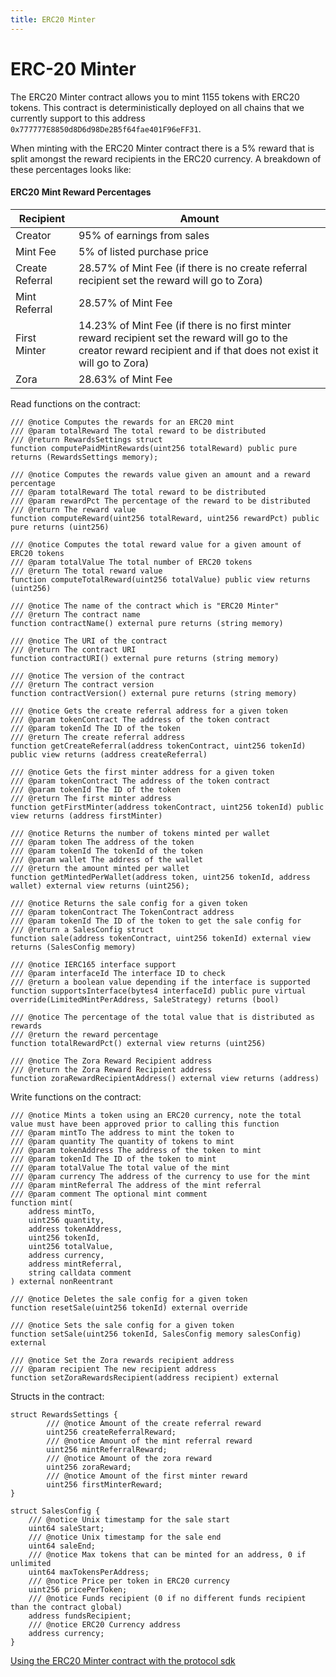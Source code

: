 ```yaml
---
title: ERC20 Minter
---
```


# ERC-20 Minter

The ERC20 Minter contract allows you to mint 1155 tokens with ERC20 tokens. This contract is deterministically deployed on all chains that we currently support to this address `0x777777E8850d8D6d98De2B5f64fae401F96eFF31`. 

When minting with the ERC20 Minter contract there is a 5% reward that is split amongst the reward recipients in the ERC20 currency. A breakdown of these percentages looks like:

#### ERC20 Mint Reward Percentages

| Recipient                            | Amount                                                                                                                                                                 |
| -------------------------------------| ---------------------------------------------------------------------------------------------------------------------------------------------------------------------- |
| Creator                              | 95% of earnings from sales                                                                                                                                             |
| Mint Fee                             | 5% of listed purchase price                                                                                                                                            |
| Create Referral                      | 28.57% of Mint Fee (if there is no create referral recipient set the reward will go to Zora)                                                                             |
| Mint Referral                        | 28.57% of Mint Fee                                                                                                                                                     |
| First Minter                         | 14.23% of Mint Fee (if there is no first minter reward recipient set the reward will go to the creator reward recipient and if that does not exist it will go to Zora) |
| Zora                                 | 28.63% of Mint Fee                                                                                                                                                     |


Read functions on the contract:
```
/// @notice Computes the rewards for an ERC20 mint
/// @param totalReward The total reward to be distributed
/// @return RewardsSettings struct
function computePaidMintRewards(uint256 totalReward) public pure returns (RewardsSettings memory);

/// @notice Computes the rewards value given an amount and a reward percentage
/// @param totalReward The total reward to be distributed
/// @param rewardPct The percentage of the reward to be distributed
/// @return The reward value
function computeReward(uint256 totalReward, uint256 rewardPct) public pure returns (uint256)

/// @notice Computes the total reward value for a given amount of ERC20 tokens
/// @param totalValue The total number of ERC20 tokens
/// @return The total reward value
function computeTotalReward(uint256 totalValue) public view returns (uint256)

/// @notice The name of the contract which is "ERC20 Minter"
/// @return The contract name
function contractName() external pure returns (string memory)

/// @notice The URI of the contract
/// @return The contract URI
function contractURI() external pure returns (string memory)

/// @notice The version of the contract
/// @return The contract version
function contractVersion() external pure returns (string memory)

/// @notice Gets the create referral address for a given token
/// @param tokenContract The address of the token contract
/// @param tokenId The ID of the token
/// @return The create referral address
function getCreateReferral(address tokenContract, uint256 tokenId) public view returns (address createReferral)

/// @notice Gets the first minter address for a given token
/// @param tokenContract The address of the token contract
/// @param tokenId The ID of the token
/// @return The first minter address
function getFirstMinter(address tokenContract, uint256 tokenId) public view returns (address firstMinter)

/// @notice Returns the number of tokens minted per wallet
/// @param token The address of the token
/// @param tokenId The tokenId of the token
/// @param wallet The address of the wallet
/// @return the amount minted per wallet
function getMintedPerWallet(address token, uint256 tokenId, address wallet) external view returns (uint256);

/// @notice Returns the sale config for a given token
/// @param tokenContract The TokenContract address
/// @param tokenId The ID of the token to get the sale config for
/// @return a SalesConfig struct
function sale(address tokenContract, uint256 tokenId) external view returns (SalesConfig memory)

/// @notice IERC165 interface support
/// @param interfaceId The interface ID to check
/// @return a boolean value depending if the interface is supported
function supportsInterface(bytes4 interfaceId) public pure virtual override(LimitedMintPerAddress, SaleStrategy) returns (bool)

/// @notice The percentage of the total value that is distributed as rewards
/// @return the reward percentage
function totalRewardPct() external view returns (uint256)

/// @notice The Zora Reward Recipient address
/// @return the Zora Reward Recipient address
function zoraRewardRecipientAddress() external view returns (address)
```

Write functions on the contract: 
```
/// @notice Mints a token using an ERC20 currency, note the total value must have been approved prior to calling this function
/// @param mintTo The address to mint the token to
/// @param quantity The quantity of tokens to mint
/// @param tokenAddress The address of the token to mint
/// @param tokenId The ID of the token to mint
/// @param totalValue The total value of the mint
/// @param currency The address of the currency to use for the mint
/// @param mintReferral The address of the mint referral
/// @param comment The optional mint comment
function mint(
    address mintTo,
    uint256 quantity,
    address tokenAddress,
    uint256 tokenId,
    uint256 totalValue,
    address currency,
    address mintReferral,
    string calldata comment
) external nonReentrant

/// @notice Deletes the sale config for a given token
function resetSale(uint256 tokenId) external override

/// @notice Sets the sale config for a given token
function setSale(uint256 tokenId, SalesConfig memory salesConfig) external

/// @notice Set the Zora rewards recipient address
/// @param recipient The new recipient address
function setZoraRewardsRecipient(address recipient) external
```


Structs in the contract:
```
struct RewardsSettings {
        /// @notice Amount of the create referral reward
        uint256 createReferralReward;
        /// @notice Amount of the mint referral reward
        uint256 mintReferralReward;
        /// @notice Amount of the zora reward
        uint256 zoraReward;
        /// @notice Amount of the first minter reward
        uint256 firstMinterReward;
}

struct SalesConfig {
    /// @notice Unix timestamp for the sale start
    uint64 saleStart;
    /// @notice Unix timestamp for the sale end
    uint64 saleEnd;
    /// @notice Max tokens that can be minted for an address, 0 if unlimited
    uint64 maxTokensPerAddress;
    /// @notice Price per token in ERC20 currency
    uint256 pricePerToken;
    /// @notice Funds recipient (0 if no different funds recipient than the contract global)
    address fundsRecipient;
    /// @notice ERC20 Currency address
    address currency;
}
```

[Using the ERC20 Minter contract with the protocol sdk](https://ourzora.github.io/zora-protocol/protocol-sdk/mint-client#collecting-an-onchain-1155-token)
